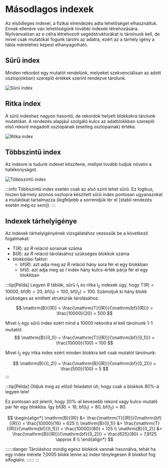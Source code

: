 # Másodlagos indexek
Az elsődleges indexel, a fizikai elrendezés adta lehetőséget elhasználtuk. Ennek ellenére van lehetőségünk további
indexek létrehozására. Nyilvánvalóan az e célra létrehozott segédstruktúrákat is tárolnunk kell, de mivel csak mutatókat
fogunk tárolni az adatra, ezért az a tárhely igény a tábla méretéhez képest elhanyagolható.

## Sűrű index
Minden rekordot egy mutatót rendelünk, melyeket szekvenciálisan az adott oszlop(okban) szereplő értékek szerint
rendezve tárolunk.

![Sűrű index](/img/databases2/indexes/dense_index.png)

## Ritka index
A sűrű indexhez nagyon hasonló, de rekordok helyett blokkokra tárolunk mutatókat. A rendezés alapjául szolgáló kulcs
az adatblokkban szereplő első rekord megadott oszlopának (esetleg oszlopainak) értéke.

![Ritka index](/img/databases2/indexes/sparse_index.png)

## Többszintű index

Az indexre is tudunk indexet készítene, mellyel tovább tudjuk növelni a hatékonyságot.

![Többszintű index](/img/databases2/indexes/multilevel_index.png)

:::info
Többszintű index esetén csak az alsó szint lehet sűrű. Ez logikus, hiszen bármely azonos oszlopra készített sűrű index
pontosan ugyanazokat a mutatókat tartalmazza (legfeljebb a sorrendjük tér el [stabil rendezés esetén még ez sem]).
:::

## Indexek tárhelyigénye

Az indexek tárhelyigényének vizsgálatához vezessük be a következő fogalmakat:
- $\mathrm{T}{(R)}$: az $R$ reláció sorainak száma
- $\mathrm{B}{(R)}$: az $R$ reláció tárolásához szükséges blokkok száma
- blokkolási faktor:
  - $\mathrm{bf}{(R)}$: azt adja meg az $R$ reláció hány sora fér el egy blokkban
  - $\mathrm{bf}{(I)}$: azt adja meg az $I$ index hány kulcs-érték párja fér el egy blokkban

:::tip[Példa]
Legyen $R$ táblák, sűrű $I_1$ és ritka $I_2$ indexek úgy, hogy $\mathrm{T}{(R)} = 10000$, $\mathrm{bf}{(R)} = 20$,
$\mathrm{bf}{(I_1)} = 100$, $\mathrm{bf}{(I_2)} = 100$. Számoljuk ki hány blokk szükséges az említett struktúrák
tárolásához.

$$
\mathrm{B}{(R)} = \frac{\mathrm{T}{(R)}}{\mathrm{bf}{(R)}} = \frac{10000}{20} = 500
$$

Mivel $I_1$ egy sűrű index ezért mind a 10000 rekordra el kell tárolnunk 1-1 mutatót:
$$
\mathrm{B}{(I_1)} = \frac{\mathrm{T}{(R)}}{\mathrm{bf}{(I_1)}} = \frac{10000}{100} = 100
$$

Mivel $I_2$ egy irtka index ezért minden blokkra kell csak mutatót tárolnunk:

$$
\mathrm{B}{(I_2)} = \frac{\mathrm{B}{(R)}}{\mathrm{bf}{(I_2)}} = \frac{500}{100} = 5
$$
:::

:::tip[Példa]
Oldjuk meg az előző feladatot úh, hogy csak a blokkok $80\%$-a legyen tele!

Ez pontosan azt jelenti, hogy $20\%$-al kevesebb rekord vagy kulcs-mutató pár fér egy blokkba. Így
$\mathrm{bf}{(R)} = 16$, $\mathrm{bf}{(I_1)} = 80$, $\mathrm{bf}{(I_2)} = 80$.

$$
\begin{align*}
\mathrm{B}{(R)} &= \frac{\mathrm{T}{(R)}}{\mathrm{bf}{(R)}} = \frac{10000}{16} = 625 \\
\mathrm{B}{(I_1)} &= \frac{\mathrm{T}{(R)}}{\mathrm{bf}{(I_1)}} = \frac{10000}{80} = 125 \\
\mathrm{B}{(I_2)} &= \frac{\mathrm{B}{(R)}}{\mathrm{bf}{(I_2)}} = \frac{625}{80} = 7,8125 \approx 8 \\
\end{align*}
$$

::::::danger
Tároláshoz mindig egész blokkok vannak használva, tehát ha egy index mérete 7,0005 blokk lenne az index ténylegesen 8
blokkot fog elfoglalni.
::::::
:::
